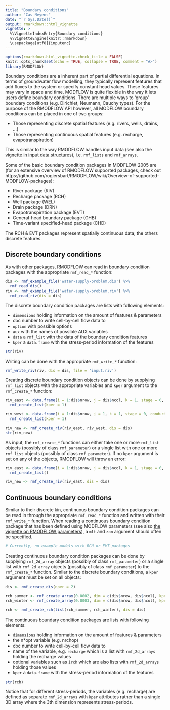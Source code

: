```yaml
---
title: "Boundary conditions"
author: "Cas Neyens"
date: "`r Sys.Date()`"
output: rmarkdown::html_vignette
vignette: >
  %\VignetteIndexEntry{Boundary conditions}
  %\VignetteEngine{knitr::rmarkdown}
  \usepackage[utf8]{inputenc}
---
```

```r
options(rmarkdown.html_vignette.check_title = FALSE)
knitr::opts_chunk$set(echo = TRUE, collapse = TRUE, comment = "#>")
library(RMODFLOW)
```

Boundary conditions are a inherent part of partial differential equations. In terms of groundwater flow modelling, they typically represent features that add fluxes to the system or specify constant head values. These features may vary in space and time.
MODFLOW is quite flexible in the way it lets users define boundary conditions. There are multiple ways to 'group' boundary conditions (e.g. Dirichlet, Neumann, Cauchy types). For the purpose of the RMODFLOW API however, all MODFLOW boundary conditions can be placed in one of two groups: 

- Those representing discrete spatial features (e.g. rivers, wells, drains, ...)
- Those representing continuous spatial features (e.g. recharge, evapotranspiration)

This is similar to the way RMODFLOW handles input data (see also the [vignette in input data structures](input_data_structure.html)), i.e. `rmf_lists` and `rmf_arrays`. 

Some of the basic boundary condition packages in MODFLOW-2005 are (for an extensive overview of RMODFLOW supported packages, check out https://github.com/rogiersbart/RMODFLOW/wiki/Overview-of-supported-MODFLOW-packages):

- River package (RIV)
- Recharge package (RCH)
- Well package (WEL)
- Drain package (DRN)
- Evapotranspiration package (EVT)
- General-head boundary package (GHB)
- Time-variant specified-head package (CHD)

The RCH & EVT packages represent spatially continuous data; the others discrete features. 

## Discrete boundary conditions

As with other packages, RMODFLOW can read in boundary condition packages with the appropriate `rmf_read_*` function:

```r
dis <- rmf_example_file('water-supply-problem.dis') %>%
  rmf_read_dis()
riv <- rmf_example_file('water-supply-problem.riv') %>%
  rmf_read_riv(dis = dis)

```

The discrete boundary condition packages are lists with following elements: 

- `dimensions` holding information on the amount of features & parameters
-  cbc number to write cell-by-cell flow data to
- `option` with possible options
- `aux` with the names of possible AUX variables
- `data` a `rmf_list` with the data of the boundary condition features
- `kper` a `data.frame` with the stress-period information of the features

```r
str(riv)
```

Writing can be done with the appropriate `rmf_write_*` function:

```r
rmf_write_riv(riv, dis = dis, file = 'input.riv')
```

Creating discrete boundary condition objects can be done by supplying `rmf_list` objects with the appropriate variables and `kper` argument to the `rmf_create_*` function:
```r
riv_east <- data.frame(i = 1:dis$nrow, j = dis$ncol, k = 1, stage = 0, conductance = 0.02, rbot = -10) %>%
  rmf_create_list(kper = 1)

riv_west <- data.frame(i = 1:dis$nrow, j = 1, k = 1, stage = 0, conductance = 0.02, rbot = -10) %>%
  rmf_create_list(kper = 1)

riv_new <- rmf_create_riv(riv_east, riv_west, dis = dis)
str(riv_new)
```

As input, the `rmf_create_*` functions can either take one or more `rmf_list` objects (possibly of class `rmf_parameter`) or a single list with one or more `rmf_list` objects (possibly of class `rmf_parameter`). If no `kper` argument is set on any of the objects, RMODFLOW will throw an error:
```r
riv_east <- data.frame(i = 1:dis$nrow, j = dis$ncol, k = 1, stage = 0, conductance = 0.02, rbot = -10) %>%
  rmf_create_list()

riv_new <- rmf_create_riv(riv_east, dis = dis)

```


## Continuous boundary conditions
Similar to their discrete kin, continuous boundary condition packages can be read in through the appropriate `rmf_read_*` function and written with their `rmf_write_*` function. When reading a continuous boundary condition package that has been defined using MODFLOW parameters (see also [the vignette on RMODFLOW parameters](parameters.html)), a `mlt` and `zon` argument should often be specified.

```r
# Currently, no example models with RCH or EVT packages
```

Creating continuous boundary condition packages can be done by supplying `rmf_2d_array` objects (possibly of class `rmf_parameter`) or a single list with `rmf_2d_array` objects  (possibly of class `rmf_parameter`) to the `rmf_create_*` function. Similar to the discrete boundary conditions, a `kper` argument must be set on all objects:
```r
dis <- rmf_create_dis(nper = 2)

rch_summer <- rmf_create_array(0.0002, dim = c(dis$nrow, dis$ncol), kper = 1)
rch_winter <- rmf_create_array(0.0003, dim = c(dis$nrow, dis$ncol), kper = 2)

rch <- rmf_create_rch(list(rch_summer, rch_winter), dis = dis)

```

The continuous boundary condition packages are lists with following elements: 

- `dimensions` holding information on the amount of features & parameters
-  the n*opt variable (e.g. nrchop) 
-  cbc number to write cell-by-cell flow data to
-  name of the variable, e.g. `recharge` which is a list with `rmf_2d_arrays` holding the recharge values
-  optional variables such as `irch` which are also lists with `rmf_2d_arrays` holding those values
- `kper` a `data.frame` with the stress-period information of the features

```r
str(rch)
```

Notice that for different stress-periods, the variables (e.g. recharge) are defined as separate `rmf_2d_arrays` with `kper` attributes rather than a single 3D array where the 3th dimension represents stress-periods.


